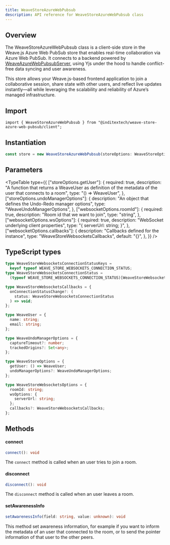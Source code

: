 ```yaml
---
title: WeaveStoreAzureWebPubsub
description: API reference for WeaveStoreAzureWebPubsub class
---
```



## Overview

The WeaveStoreAzureWebPubsub class is a client-side store in the Weave.js Azure Web PubSub store
that enables real-time collaboration via Azure Web PubSub. It connects to a backend powered by
[WeaveAzureWebPubsubServer](/docs/store-azure-web-pubsub), using Yjs under the hood to handle
conflict-free data syncing and user awareness.

This store allows your Weave.js-based frontend application to join a collaborative session, share
state with other users, and reflect live updates instantly—all while leveraging the scalability and
reliability of Azure’s managed infrastructure.

## Import

```shell
import { WeaveStoreAzureWebPubsub } from "@inditextech/weave-store-azure-web-pubsub/client";
```

## Instantiation

```ts
const store = new WeaveStoreAzureWebPubsub(storeOptions: WeaveStoreOptions, azureWebPubsubOptions: WeaveStoreAzureWebPubsubOptions);
```

## Parameters

<TypeTable
  type={{
    ["storeOptions.getUser"]: {
      required: true,
      description:
        "A function that returns a WeaveUser as definition of the metadata of the user that connects to a room",
      type: "() => WeaveUser",
    },
    ["storeOptions.undoManagerOptions"]: {
      description: "An object that defines the Undo-Redo manager options",
      type: "WeaveUndoManagerOptions",
    },
    ["websocketOptions.roomId"]: {
      required: true,
      description: "Room id that we want to join",
      type: "string",
    },
    ["websocketOptions.wsOptions"]: {
      required: true,
      description: "WebSocket underlying client properties",
      type: "{ serverUrl: string; }",
    },
    ["websocketOptions.callbacks"]: {
      description: "Callbacks defined for the instance",
      type: "WeaveStoreWebsocketsCallbacks",
      default: "{}",
    },
  }}
/>

## TypeScript types

```ts
type WeaveStoreWebsocketsConnectionStatusKeys =
  keyof typeof WEAVE_STORE_WEBSOCKETS_CONNECTION_STATUS;
type WeaveStoreWebsocketsConnectionStatus =
  (typeof WEAVE_STORE_WEBSOCKETS_CONNECTION_STATUS)[WeaveStoreWebsocketsConnectionStatusKeys];

type WeaveStoreWebsocketsCallbacks = {
  onConnectionStatusChange?: (
    status: WeaveStoreWebsocketsConnectionStatus
  ) => void;
};

type WeaveUser = {
  name: string;
  email: string;
};

type WeaveUndoManagerOptions = {
  captureTimeout?: number;
  trackedOrigins?: Set<any>;
};

type WeaveStoreOptions = {
  getUser: () => WeaveUser;
  undoManagerOptions?: WeaveUndoManagerOptions;
};

type WeaveStoreWebsocketsOptions = {
  roomId: string;
  wsOptions: {
    serverUrl: string;
  };
  callbacks?: WeaveStoreWebsocketsCallbacks;
};
```

## Methods

#### connect

```ts
connect(): void
```

The `connect` method is called when an user tries to join a room.

#### disconnect

```ts
disconnect(): void
```

The `disconnect` method is called when an user leaves a room.

#### setAwarenessInfo

```ts
setAwarenessInfo(field: string, value: unknown): void
```

This method set awareness information, for example if you want to inform the metadata of
an user that connected to the room, or to send the pointer information of that user to the
other peers.
